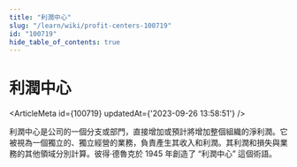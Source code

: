 ```yaml
---
title: "利潤中心"
slug: "/learn/wiki/profit-centers-100719"
id: "100719"
hide_table_of_contents: true
---
```



# 利潤中心

<ArticleMeta id={100719} updatedAt={'2023-09-26 13:58:51'} />
<div className='border-solid border-b border-t-0 my-4 border-[var(--ifm-color-gray-300)]' />

利潤中心是公司的一個分支或部門，直接增加或預計將增加整個組織的淨利潤。它被視為一個獨立的、獨立經營的業務，負責產生其收入和利潤。其利潤和損失與業務的其他領域分別計算。彼得·德魯克於 1945 年創造了 “利潤中心” 這個術語。
